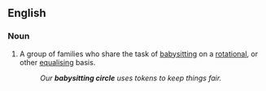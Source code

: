 ==English==

===Noun===
{{en-noun}}

#A group of families who share the task of [[babysitting]] on a [[rotational]], or other [[equalising]] basis.
#:''Our '''babysitting circle''' uses tokens to keep things fair.''